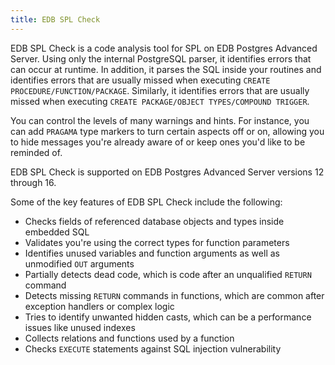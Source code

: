 ```yaml
---
title: EDB SPL Check
---
```


EDB SPL Check is a code analysis tool for SPL on EDB Postgres Advanced Server. Using only the internal PostgreSQL parser, it identifies errors that can occur at runtime. In addition, it parses the SQL inside your routines and identifies errors that are usually missed when executing `CREATE PROCEDURE/FUNCTION/PACKAGE`. Similarly, it identifies errors that are usually missed when executing `CREATE PACKAGE/OBJECT TYPES/COMPOUND TRIGGER`.

You can control the levels of many warnings and hints. For instance, you can add `PRAGAMA` type markers to turn certain aspects off or on, allowing you to hide messages you're already aware of or keep ones you'd like to be reminded of. 

EDB SPL Check is supported on EDB Postgres Advanced Server versions 12 through 16. 

Some of the key features of EDB SPL Check include the following:

- Checks fields of referenced database objects and types inside embedded SQL
- Validates you're using the correct types for function parameters 
- Identifies unused variables and function arguments as well as unmodified `OUT` arguments
- Partially detects dead code, which is code after an unqualified `RETURN` command
- Detects missing `RETURN` commands in functions, which are common after exception handlers or complex logic 
- Tries to identify unwanted hidden casts, which can be a performance issues like unused indexes
- Collects relations and functions used by a function 
- Checks `EXECUTE` statements against SQL injection vulnerability 